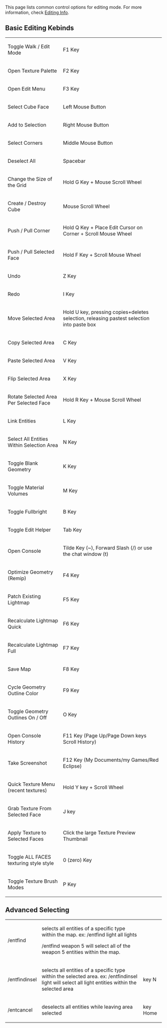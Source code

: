 This page lists common control options for editing mode. For more information, check [[Editing Info]].

== Basic Editing Kebinds ==

{| border="1" cellpadding="5" cellspacing="0"
|Toggle Walk / Edit Mode
|F1 Key
|-
|Open Texture Palette
|F2 Key
|-
|Open Edit Menu
|F3 Key
|-
|Select Cube Face
|Left Mouse Button
|-
|Add to Selection
|Right Mouse Button
|-
|Select Corners
|Middle Mouse Button
|-
|Deselect All
|Spacebar
|-
|Change the Size of the Grid
|Hold G Key + Mouse Scroll Wheel
|-
|Create / Destroy Cube
|Mouse Scroll Wheel
|-
|Push / Pull Corner
|Hold Q Key + Place Edit Cursor on Corner + Scroll Mouse Wheel
|-
|Push / Pull Selected Face
|Hold F Key + Scroll Mouse Wheel
|-
|Undo
|Z Key
|-
|Redo
|I Key
|-
|Move Selected Area
|Hold U key, pressing copies+deletes selection, releasing pastest selection into paste box 
|-
|Copy Selected Area
|C Key
|-
|Paste Selected Area
|V Key
|-
|Flip Selected Area
|X Key
|-
|Rotate Selected Area Per Selected Face
|Hold R Key + Mouse Scroll Wheel
|-
|Link Entities
|L Key
|-
|Select All Entities Within Selection Area
|N Key
|-
|Toggle Blank Geometry
|K Key
|-
|Toggle Material Volumes
|M Key
|-
|Toggle Fullbright
|B Key
|-
|Toggle Edit Helper
|Tab Key
|-
|Open Console 
|Tilde Key (~), Forward Slash (/) or use the chat window (t)
|-
|Optimize Geometry (Remip)
|F4 Key
|-
|Patch Existing Lightmap
|F5 Key
|-
|Recalculate Lightmap Quick
|F6 Key
|-
|Recalculate Lightmap Full
|F7 Key
|-
|Save Map
|F8 Key
|-
|Cycle Geometry Outline Color
|F9 Key
|-
|Toggle Geometry Outlines On / Off
|O Key
|-
|Open Console History
|F11 Key (Page Up/Page Down keys Scroll History)
|-
|Take Screenshot
|F12 Key (My Documents/my Games/Red Eclipse)
|-
|Quick Texture Menu (recent textures)
|Hold Y key + Scroll Wheel
|-
|Grab Texture From Selected Face
|J key
|-
|Apply Texture to Selected Faces
|Click the large Texture Preview Thumbnail
|-
|Toggle ALL FACES texturing style style
|0 (zero) Key
|-
|Toggle Texture Brush Modes
|P Key 
|}

== Advanced Selecting ==

{| border="1" cellpadding="5" cellspacing="0"
|/entfind
|selects all entities of a specific type within the map.
ex: /entfind light all lights

/entfind weapon 5 will select all of the weapon 5 entities within the map.
|
|-
|/entfindinsel
|selects all entities of a specific type within the selected area.
ex: /entfindinsel light will select all light entities within the selected area
|key N
|-
|/entcancel
|deselects all entities while leaving area selected
|key Home
|}